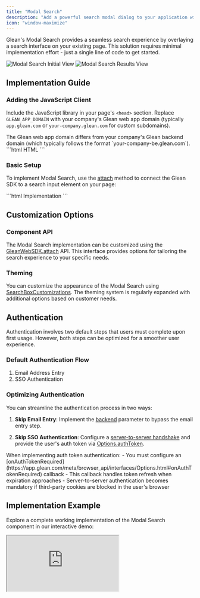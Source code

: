 ```yaml
---
title: "Modal Search"
description: "Add a powerful search modal dialog to your application with minimal code integration"
icon: "window-maximize"
---
```


Glean's Modal Search provides a seamless search experience by overlaying a search interface on your existing page. This solution requires minimal implementation effort - just a single line of code to get started.

<Frame>
  <img src="../images/introduction/nsr-1.png" alt="Modal Search Initial View" />
</Frame>

<Frame>
  <img src="../images/introduction/nsr-2.png" alt="Modal Search Results View" />
</Frame>

## Implementation Guide

### Adding the JavaScript Client

Include the JavaScript library in your page's `<head>` section. Replace `GLEAN_APP_DOMAIN` with your company's Glean web app domain (typically `app.glean.com` or `your-company.glean.com` for custom subdomains).

<Info>
  The Glean web app domain differs from your company's Glean backend domain (which typically follows the format `your-company-be.glean.com`).
</Info>

<CodeGroup>
```html HTML
<script defer src="https://{GLEAN_APP_DOMAIN}/embedded-search-latest.min.js"></script>
```
</CodeGroup>

### Basic Setup

To implement Modal Search, use the [attach](https://app.glean.com/meta/browser_api/interfaces/GleanWebSDK.html#attach) method to connect the Glean SDK to a search input element on your page:

<CodeGroup>
```html Implementation
<script>
  addEventListener('DOMContentLoaded', () => {
    GleanWebSDK.attach(document.getElementById('search-box'))
  })
</script>
```
</CodeGroup>

## Customization Options

### Component API

The Modal Search implementation can be customized using the [GleanWebSDK.attach](https://app.glean.com/meta/browser_api/interfaces/GleanWebSDK.html#attach) API. This interface provides options for tailoring the search experience to your specific needs.

### Theming

You can customize the appearance of the Modal Search using [SearchBoxCustomizations](https://app.glean.com/meta/browser_api/interfaces/SearchBoxCustomizations.html). The theming system is regularly expanded with additional options based on customer needs.

## Authentication

<Note>
  Authentication involves two default steps that users must complete upon first usage. However, both steps can be optimized for a smoother user experience.
</Note>

### Default Authentication Flow
1. Email Address Entry
2. SSO Authentication

### Optimizing Authentication

You can streamline the authentication process in two ways:

1. **Skip Email Entry**: Implement the [backend](https://app.glean.com/meta/browser_api/interfaces/SearchOptions.html#backend) parameter to bypass the email entry step.

2. **Skip SSO Authentication**: Configure a [server-to-server handshake](https://docs.google.com/document/d/12q1oQWwhkLQyIHXKE7OF6XtvJZ5av50Wd_NKUbRh5u4/edit) and provide the user's auth token via [Options.authToken](https://app.glean.com/meta/browser_api/interfaces/Options.html#authToken).

<Warning>
  When implementing auth token authentication:
  - You must configure an [onAuthTokenRequired](https://app.glean.com/meta/browser_api/interfaces/Options.html#onAuthTokenRequired) callback
  - This callback handles token refresh when expiration approaches
  - Server-to-server authentication becomes mandatory if third-party cookies are blocked in the user's browser
</Warning>

## Implementation Example

Explore a complete working implementation of the Modal Search component in our interactive demo:

<Frame>
  <iframe
    src="https://codepen.io/GleanWork/embed/VwWJOjZ?default-tab=js%2Cresult&editable=true"
    style={{width: '100%', height: '500px'}}
    title="Modal Search | Glean"
  />
</Frame>